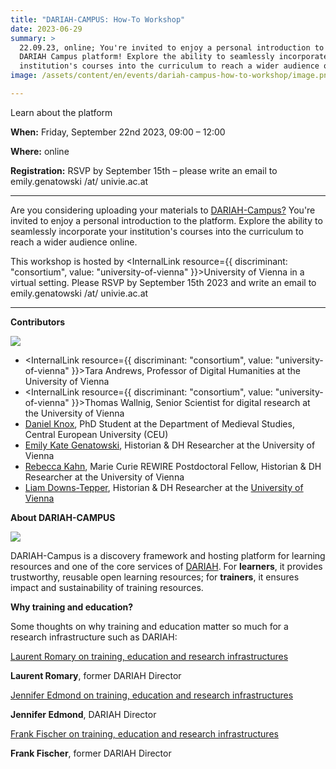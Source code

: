 ```yaml
---
title: "DARIAH-CAMPUS: How-To Workshop"
date: 2023-06-29
summary: >
  22.09.23, online; You're invited to enjoy a personal introduction to the
  DARIAH Campus platform! Explore the ability to seamlessly incorporate your
  institution's courses into the curriculum to reach a wider audience online.
image: /assets/content/en/events/dariah-campus-how-to-workshop/image.png

---
```


Learn about the platform

**When:** Friday, September 22nd 2023, 09:00 – 12:00

**Where:** online

**Registration:** RSVP by September 15th – please write an email to emily.genatowski /at/ univie.ac.at

***

Are you considering uploading your materials to [DARIAH-Campus?](https://campus.dariah.eu/) You're invited to enjoy a personal introduction to the platform. Explore the ability to seamlessly incorporate your institution's courses into the curriculum to reach a wider audience online.

This workshop is hosted by <InternalLink resource={{ discriminant: "consortium", value: "university-of-vienna" }}>University of Vienna</InternalLink> in a virtual setting. Please RSVP by September 15th 2023 and write an email to emily.genatowski /at/ univie.ac.at

***

**Contributors**

![](/assets/content/en/events/dariah-campus-how-to-workshop/university-of-vienna.png)

* <InternalLink resource={{ discriminant: "consortium", value: "university-of-vienna" }}>Tara Andrews</InternalLink>, Professor of Digital Humanities at the University of Vienna
* <InternalLink resource={{ discriminant: "consortium", value: "university-of-vienna" }}>Thomas Wallnig</InternalLink>, Senior Scientist for digital research at the University of Vienna
* [Daniel Knox](https://medievalstudies.ceu.edu/people/daniel-knox), PhD Student at the Department of Medieval Studies, Central European University (CEU)
* [Emily Kate Genatowski](https://ufind.univie.ac.at/de/person.html?id=1006196), Historian & DH Researcher at the University of Vienna
* [Rebecca Kahn](https://rewire.univie.ac.at/fellows/kahn-rebecca-josina/), Marie Curie REWIRE Postdoctoral Fellow, Historian & DH Researcher at the University of Vienna
* [Liam Downs-Tepper](https://at.linkedin.com/in/liam-downs-tepper), Historian & DH Researcher at the [University of Vienna](https://ufind.univie.ac.at/de/person.html?id=1006983)

**About DARIAH-CAMPUS**

![](/assets/content/en/events/dariah-campus-how-to-workshop/download-3.png)

DARIAH-Campus is a discovery framework and hosting platform for learning resources and one of the core services of [DARIAH](https://www.dariah.eu/). For **learners**, it provides trustworthy, reusable open learning resources; for **trainers**, it ensures impact and sustainability of training resources.

**Why training and education?**

Some thoughts on why training and education matter so much for a research infrastructure such as DARIAH:

[Laurent Romary on training, education and research infrastructures](https://www.youtube.com/embed/OqYJNUmhJzw?feature=oembed)

**Laurent Romary**, former DARIAH Director

[Jennifer Edmond on training, education and research infrastructures](https://www.youtube.com/embed/iwz0uhEhtg4?feature=oembed)

**Jennifer Edmond**, DARIAH Director

[Frank Fischer on training, education and research infrastructures](https://www.youtube.com/embed/soL0itkLYpk?feature=oembed)

**Frank Fischer**, former DARIAH Director
